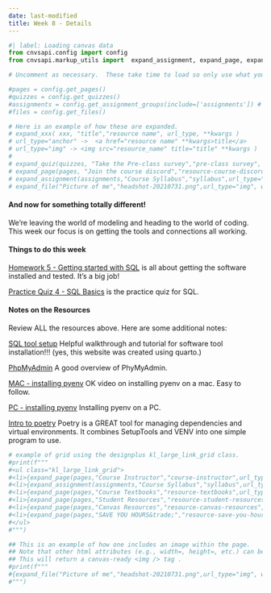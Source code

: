 ```yaml
---
date: last-modified
title: Week 8 - Details
---
```


```python
#| label: Loading canvas data
from cnvsapi.config import config
from cnvsapi.markup_utils import  expand_assignment, expand_page, expand_quiz, expand_file

# Uncomment as necessary.  These take time to load so only use what you need.

#pages = config.get_pages()
#quizzes = config.get_quizzes()
#assignments = config.get_assignment_groups(include=['assignments']) # from Canvas
#files = config.get_files()

# Here is an example of how these are expanded.
# expand_xxx( xxx, "title","resource name", url_type, **kwargs )
# url_type="anchor" ->  <a href="resource name" **kwargs>title</a>
# url_type="img" -> <img src="resource_name" title="title" **kwargs )
#
# expand_quiz(quizzes, "Take the Pre-class survey","pre-class survey", url_type="anchor", target="_blank")
# expand_page(pages, "Join the course discord","resource-course-discord", url_type="anchor", target="_blank")
# expand_assignment(assignments,"Course Syllabus","syllabus",url_type="anchor")
# expand_file("Picture of me","headshot-20210731.png",url_type="img", width="200px")

```

#### And now for something totally different!

We're leaving the world of modeling and heading to the world of coding.  This week our focus is on getting the tools
and connections all working.




<!-- deliverables-block-begin -->
#### Things to do this week


[Homework 5 - Getting started with SQL](https://virginiacommonwealth.instructure.com/courses/122236/assignments/1241137) is all about getting the software installed and tested.  It's a big job!


[Practice Quiz 4 - SQL Basics](https://virginiacommonwealth.instructure.com/courses/122236/assignments/1241149) is the practice quiz for SQL.

<!-- deliverables-block-end -->

<!-- resources-block-begin -->
#### Notes on the Resources

Review ALL the resources above. Here are some additional notes:
    
[SQL tool setup](https://vcu-ssg.github.io/ssg-quarto-python-setup/) Helpful walkthrough and tutorial for software tool installation!!! (yes, this website was created using quarto.)


[PhpMyAdmin](https://virginiacommonwealth.instructure.com/courses/122236/pages/resource-week-8-phpmyadmin) A good overview of PhyMyAdmin.


[MAC - installing pyenv](https://virginiacommonwealth.instructure.com/courses/122236/pages/resource-week-8-mac-installing-pyenv) OK video on installing pyenv on a mac. Easy to follow.


[PC - installing pyenv](https://virginiacommonwealth.instructure.com/courses/122236/pages/resource-week-8-pc-installing-pyenv) Installing pyenv on a PC.


[Intro to poetry](https://virginiacommonwealth.instructure.com/courses/122236/pages/resource-week-8-intro-to-poetry) Poetry is a GREAT tool for managing dependencies and virtual environments.  It combines SetupTools and VENV into one simple program to use.

<!-- resources-block-end -->



```python
# example of grid using the designplus kl_large_link_grid class.
#print(f"""
#<ul class="kl_large_link_grid">
#<li>{expand_page(pages,"Course Instructor","course-instructor",url_type="anchor")}</li>
#<li>{expand_assignment(assignments,"Course Syllabus","syllabus",url_type="anchor")}</li>
#<li>{expand_page(pages,"Course Textbooks","resource-textbooks",url_type="anchor")}</li>
#<li>{expand_page(pages,"Student Resources","resource-student-resources",url_type="anchor")}</li>
#<li>{expand_page(pages,"Canvas Resources","resource-canvas-resources",url_type="anchor")}</li>
#<li>{expand_page(pages,"SAVE YOU HOURS&trade;","resource-save-you-hours",url_type="anchor")}</li>
#</ul>
#""")
```

```python
## This is an example of how one includes an image within the page.
## Note that other html attributes (e.g., width=, height=, etc.) can be added
## This will return a canvas-ready <img /> tag .
#print(f"""
#{expand_file("Picture of me","headshot-20210731.png",url_type="img", width="200px")}
#""")
```
